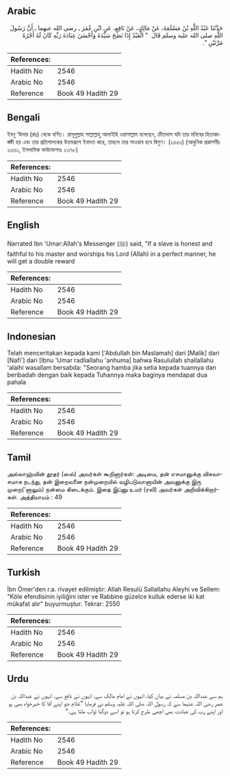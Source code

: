 ## Arabic


<div dir="rtl" lang="ar" style={{fontSize:'larger',backgroundColor:'#f8f9fa',padding:20}}>
حَدَّثَنَا عَبْدُ اللَّهِ بْنُ مَسْلَمَةَ، عَنْ مَالِكٍ، عَنْ نَافِعٍ، عَنِ ابْنِ عُمَرَ ـ رضى الله عنهما ـ أَنَّ رَسُولَ اللَّهِ صلى الله عليه وسلم قَالَ ‏ "‏ الْعَبْدُ إِذَا نَصَحَ سَيِّدَهُ وَأَحْسَنَ عِبَادَةَ رَبِّهِ كَانَ لَهُ أَجْرُهُ مَرَّتَيْنِ ‏"‏‏.‏
</div>
<div style={{backgroundColor:'#f8f9fa',padding:20, marginBottom: 10}}><table> <thead> <tr> <th>References:</th> <th></th> </tr> </thead> <tbody><tr><td>Hadith No</td><td>2546</td></tr><tr><td>Arabic No</td><td>2546</td></tr><tr><td>Reference</td><td>Book 49 Hadith 29</td></tr></tbody></table></div>

## Bengali


<div dir="ltr" lang="bn" style={{fontSize:'larger',backgroundColor:'#f8f9fa',padding:20}}>
ইবনু ‘উমার (রাঃ) থেকে বর্ণিত। রাসূলুল্লাহ সাল্লাল্লাহু আলাইহি ওয়াসাল্লাম বলেছেন, ক্রীতদাস যদি তার মনিবের হিতাকাঙ্ক্ষী হয় এবং তার প্রতিপালকের উত্তমরূপে ইবাদত করে, তাহলে তার সাওয়াব হবে দ্বিগুণ। (২৫৫০) (আধুনিক প্রকাশনীঃ ২৩৬১, ইসলামিক ফাউন্ডেশনঃ ২৩৭৮)
</div>
<div style={{backgroundColor:'#f8f9fa',padding:20, marginBottom: 10}}><table> <thead> <tr> <th>References:</th> <th></th> </tr> </thead> <tbody><tr><td>Hadith No</td><td>2546</td></tr><tr><td>Arabic No</td><td>2546</td></tr><tr><td>Reference</td><td>Book 49 Hadith 29</td></tr></tbody></table></div>

## English


<div dir="ltr" lang="en" style={{fontSize:'larger',backgroundColor:'#f8f9fa',padding:20}}>
Narrated Ibn 'Umar:Allah's Messenger (ﷺ) said, "If a slave is honest and faithful to his master and worships his Lord (Allah) in a perfect manner, he will get a double reward
</div>
<div style={{backgroundColor:'#f8f9fa',padding:20, marginBottom: 10}}><table> <thead> <tr> <th>References:</th> <th></th> </tr> </thead> <tbody><tr><td>Hadith No</td><td>2546</td></tr><tr><td>Arabic No</td><td>2546</td></tr><tr><td>Reference</td><td>Book 49 Hadith 29</td></tr></tbody></table></div>

## Indonesian


<div dir="ltr" lang="id" style={{fontSize:'larger',backgroundColor:'#f8f9fa',padding:20}}>
Telah menceritakan kepada kami ['Abdullah bin Maslamah] dari [Malik] dari [Nafi'] dari [Ibnu 'Umar radliallahu 'anhuma] bahwa Rasulullah shallallahu 'alaihi wasallam bersabda: "Seorang hamba jika setia kepada tuannya dan beribadah dengan baik kepada Tuhannya maka baginya mendapat dua pahala
</div>
<div style={{backgroundColor:'#f8f9fa',padding:20, marginBottom: 10}}><table> <thead> <tr> <th>References:</th> <th></th> </tr> </thead> <tbody><tr><td>Hadith No</td><td>2546</td></tr><tr><td>Arabic No</td><td>2546</td></tr><tr><td>Reference</td><td>Book 49 Hadith 29</td></tr></tbody></table></div>

## Tamil


<div dir="ltr" lang="ta" style={{fontSize:'larger',backgroundColor:'#f8f9fa',padding:20}}>
அல்லாஹ்வின் தூதர் (ஸல்) அவர்கள் கூறினார்கள்: அடிமை, தன் எசமானுக்கு விசுவாசமாக நடந்து, தன் இறைவனை நன்முறையில் வழிபடுவானாயின் அவனுக்கு இரு முறை(‘னாலும்) நன்மை கிடைக்கும். இதை இப்னு உமர் (ரலி) அவர்கள் அறிவிக்கிறார்கள். அத்தியாயம் : 49
</div>
<div style={{backgroundColor:'#f8f9fa',padding:20, marginBottom: 10}}><table> <thead> <tr> <th>References:</th> <th></th> </tr> </thead> <tbody><tr><td>Hadith No</td><td>2546</td></tr><tr><td>Arabic No</td><td>2546</td></tr><tr><td>Reference</td><td>Book 49 Hadith 29</td></tr></tbody></table></div>

## Turkish


<div dir="ltr" lang="tr" style={{fontSize:'larger',backgroundColor:'#f8f9fa',padding:20}}>
İbn Ömer'den r.a. rivayet edilmiştir: Allah Resulü Sallallahu Aleyhi ve Sellem: "Köle efendisinin iyiliğini ister ve Rabbine güzelce kulluk ederse iki kat mükafat alır" buyurmuştur. Tekrar: 2550
</div>
<div style={{backgroundColor:'#f8f9fa',padding:20, marginBottom: 10}}><table> <thead> <tr> <th>References:</th> <th></th> </tr> </thead> <tbody><tr><td>Hadith No</td><td>2546</td></tr><tr><td>Arabic No</td><td>2546</td></tr><tr><td>Reference</td><td>Book 49 Hadith 29</td></tr></tbody></table></div>

## Urdu


<div dir="rtl" lang="ur" style={{fontSize:'larger',backgroundColor:'#f8f9fa',padding:20}}>
ہم سے عبداللہ بن مسلمہ نے بیان کیا، انہوں نے امام مالک سے، انہوں نے نافع سے، انہوں نے عبداللہ بن عمر رضی اللہ عنہما سے کہ رسول اللہ صلی اللہ علیہ وسلم نے فرمایا ”غلام جو اپنے آقا کا خیرخواہ بھی ہو اور اپنے رب کی عبادت بھی اچھی طرح کرتا ہو تو اسے دوگنا ثواب ملتا ہے۔“
</div>
<div style={{backgroundColor:'#f8f9fa',padding:20, marginBottom: 10}}><table> <thead> <tr> <th>References:</th> <th></th> </tr> </thead> <tbody><tr><td>Hadith No</td><td>2546</td></tr><tr><td>Arabic No</td><td>2546</td></tr><tr><td>Reference</td><td>Book 49 Hadith 29</td></tr></tbody></table></div>